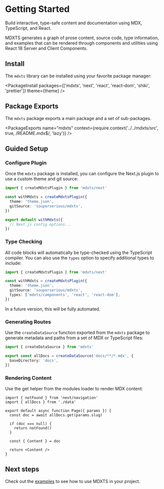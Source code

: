 
# Getting Started

<Summary>

Build interactive, type-safe content and documentation using MDX,
TypeScript, and React.

MDXTS generates a graph of prose content, source code, type information, and examples that can be rendered through components and utilities using React 18 Server and Client Components.

</Summary>

## Install

The `mdxts` library can be installed using your favorite package manager:

<PackageInstall
  packages={['mdxts', 'next', 'react', 'react-dom', 'shiki', 'prettier']}
  theme={theme}
/>

## Package Exports

The `mdxts` package exports a main package and a set of sub-packages.

<PackageExports
  name="mdxts"
  context={require.context('../../mdxts/src', true, /README\.mdx$/, 'lazy')}
/>

## Guided Setup

### Configure Plugin

Once the `mdxts` package is installed, you can configure the Next.js plugin to use a custom theme and git source:

```ts filename="next.config.ts"
import { createMdxtsPlugin } from 'mdxts/next'

const withMdxts = createMdxtsPlugin({
  theme: 'theme.json',
  gitSource: 'souporserious/mdxts',
})

export default withMdxts({
  // Next.js config options...
})
```

### Type Checking

All code blocks will automatically be type-checked using the TypeScript compiler. You can also use the `types` option to specify additional types to include:

```ts filename="next.config.ts"
import { createMdxtsPlugin } from 'mdxts/next'

const withMdxts = createMdxtsPlugin({
  theme: 'theme.json',
  gitSource: 'souporserious/mdxts',
  types: ['mdxts/components', 'react', 'react-dom'],
})
```

<Note>In a future version, this will be fully automated.</Note>

### Generating Routes

Use the `createDataSource` function exported from the `mdxts` package to generate metadata and paths from a set of MDX or TypeScript files:

```ts filename="data.ts"
import { createDataSource } from 'mdxts'

export const allDocs = createDataSource('docs/**/*.mdx', {
  baseDirectory: 'docs',
})
```

### Rendering Content

Use the get helper from the modules loader to render MDX content:

```tsx filename="page.tsx"
import { notFound } from 'next/navigation'
import { allDocs } from './data'

export default async function Page({ params }) {
  const doc = await allDocs.get(params.slug)

  if (doc === null) {
    return notFound()
  }

  const { Content } = doc

  return <Content />
}
```

## Next steps

Check out the [examples](./examples) to see how to use MDXTS in your project.
